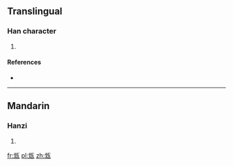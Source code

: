 ==Translingual==

===Han character===
{{Han char|rn=98|rad=瓦|as=04|sn=9|four=|canj=中山一女弓 (LUMVN)}}

# {{defn|Han|sort=瓦04}}

====References====
* {{Han ref|kx=0748.160|dkj=21458|dj=1157.030|hdz=21423.050|uh=74ED|ud=29933}}

----

==Mandarin==

===Hanzi===
{{cmn-hanzi|pin=[[dǎn]] ([[dan3]])|wg=tan<sup>3</sup>}}

# {{defn|Mandarin|sort=瓦04}}

[[fr:瓭]]
[[pl:瓭]]
[[zh:瓭]]